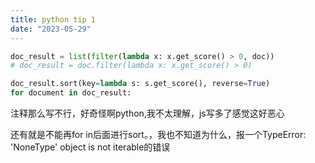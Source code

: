 ```yaml
---
title: python tip 1
date: "2023-05-29"
---
```


```python
doc_result = list(filter(lambda x: x.get_score() > 0, doc))
# doc_result = doc.filter(lambda x: x.get_score() > 0)

doc_result.sort(key=lambda s: s.get_score(), reverse=True)
for document in doc_result:
```

注释那么写不行，好奇怪啊python,我不太理解，js写多了感觉这好恶心

还有就是不能再for in后面进行sort。，我也不知道为什么，报一个TypeError: 'NoneType' object is not iterable的错误
